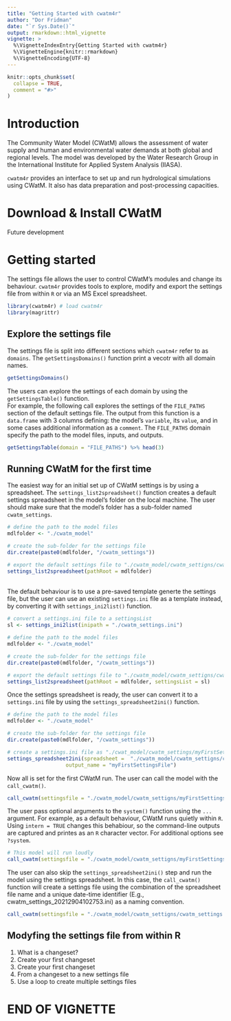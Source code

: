 ```yaml
---
title: "Getting Started with cwatm4r"
author: "Dor Fridman"
date: "`r Sys.Date()`"
output: rmarkdown::html_vignette
vignette: >
  %\VignetteIndexEntry{Getting Started with cwatm4r}
  %\VignetteEngine{knitr::rmarkdown}
  %\VignetteEncoding{UTF-8}
---
```


```r
knitr::opts_chunk$set(
  collapse = TRUE,
  comment = "#>"
)
```

# Introduction

<p>
The Community Water Model (CWatM) allows the assessment of water supply and human and environmental water demands at both global and regional levels. The model was developed by the Water Research Group in the International Institute for Applied System Analysis (IIASA).
</p>
<p>
`cwatm4r` provides an interface to set up and run hydrological simulations using CWatM. It also has data preparation and post-processing capacities.
</p>


# Download & Install CWatM

<p> Future development</p>

# Getting started

<p>
The settings file allows the user to control CWatM's modules and change its behaviour. `cwatm4r` provides tools to explore, modify and export the settings file from within `R` or via an MS Excel spreadsheet. 
```r
library(cwatm4r) # load cwatm4r
library(magrittr)
```
</p>

## Explore the settings file
<p>
The settings file is split into different sections which `cwatm4r` refer to as `domains`. The `getSettingsDomains()` function print a vecotr with all domain names.
```r
getSettingsDomains()
```
The users can explore the settings of each domain by  using the `getSettingsTable()` function. <br />
For example, the following call explores the settings of the `FILE_PATHS` section of the default settings file. 
The output from this function is a `data.frame` with 3 columns defining: the model's `variable`, its `value`, and in some cases additional information as a `comment`.
The `FILE_PATHS` domain specify the path to the model files, inputs, and outputs.

```r
getSettingsTable(domain = "FILE_PATHS") %>% head(3)
```
</p>

## Running CWatM for the first time
<p>
The easiest way for an initial set up of CWatM settings is by using a spreadsheet. The `settings_list2spreadsheet()` function creates a default settings spreadsheet in the model's folder on the local machine. The user should make sure that the model's folder has a sub-folder named `cwatm_settings`.
</p>
```r
# define the path to the model files
mdlfolder <- "./cwatm_model"

# create the sub-folder for the settings file
dir.create(paste0(mdlfolder, "/cwatm_settings")) 

# export the default settings file to "./cwatm_model/cwatm_settigns/cwatm_settings.xlsx"
settings_list2spreadsheet(pathRoot = mdlfolder) 

```
<p>
<br />
The default behaviour is to use a pre-saved template  generte the settings file, but the user can use an existing `settings.ini` file as a template instead, by converting it with `settings_ini2list()` function.
```r
# convert a settings.ini file to a settingsList
sl <- settings_ini2list(inipath = "./cwatm_settings.ini")

# define the path to the model files
mdlfolder <- "./cwatm_model"

# create the sub-folder for the settings file
dir.create(paste0(mdlfolder, "/cwatm_settings")) 

# export the default settings file to "./cwatm_model/cwatm_settigns/cwatm_settings.xlsx"
settings_list2spreadsheet(pathRoot = mdlfolder, settingsList = sl) 

```
</p>

<p>
Once the settings spreadsheet is ready, the user can convert it to a `settings.ini` file by using the `settings_spreadsheet2ini()` function. 
```r
# define the path to the model files
mdlfolder <- "./cwatm_model"

# create the sub-folder for the settings file
dir.create(paste0(mdlfolder, "/cwatm_settings")) 

# create a settings.ini file as "./cwat_model/cwatm_settings/myFirstSettingsFile.ini"
settings_spreadsheet2ini(spreadsheet =  "./cwatm_model/cwatm_settigns/cwatm_settings.xlsx", 
                   output_name = "myFirstSettingsFile") 

```

</p>

<p>
Now all is set for the first CWatM run. The user can call the model with the `call_cwatm()`.
</p>

```r
call_cwatm(settingsfile = "./cwatm_model/cwatm_settigns/myFirstSettingsFile.ini") 

```

<p>
The user pass optional arguments to the `system()` function using the `...` argument. For example, as a default behaviour, CWatM runs quietly within `R`. Using `intern = TRUE` changes this behabiour, so the command-line outputs are captured and printes as an `R` character vector. For additional options see `?system`.
</p>

```r
# This model will run loudly
call_cwatm(settingsfile = "./cwatm_model/cwatm_settigns/myFirstSettingsFile.ini", intern = TRUE) 

```

<p>
The user can also skip the `settings_spreadsheet2ini()` step and run the model using the settings spreadsheet. In this case, the `call_cwatm()` function will create a settings file using the combination of the spreadsheet file name and a unique date-time identifier (E.g., cwatm_settings_20212904102753.ini) as a naming convention. <br />
</p>


```r
call_cwatm(settingsfile = "./cwatm_model/cwatm_settigns/cwatm_settings.xlsx")

```

</p>

## Modyfing the settings file from within R

<ol>
  <li>What is a changeset?</li>
  <li>Create your first changeset</li>
  <li>Create your first changeset</li>
  <li>From a changeset to a new settings file</li>
  <li>Use a loop to create multiple settings files</li>
</ol>

# END OF VIGNETTE
